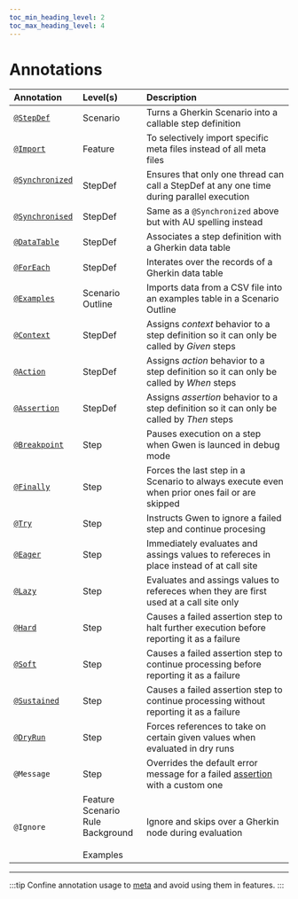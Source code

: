 ```yaml
--- 
toc_min_heading_level: 2
toc_max_heading_level: 4
---
```


# Annotations

| Annotation                                                    | Level(s)                                                         | Description                                                                                                                          |
| :------------------------------------------------------------ | :--------------------------------------------------------------- | :----------------------------------------------------------------------------------------------------------------------------------- |
| [`@StepDef`](/docs/meta#stepdefs)                             | Scenario                                                         | Turns a Gherkin Scenario into a callable step definition                                                                             |
| [`@Import`](/docs/meta/load-strategies#import-strategy)       | Feature                                                          | To selectively import specific meta files instead of all meta files                                                                  |
| [`@Synchronized`](/docs/meta#synchronized-stepdefs) &nbsp;    | StepDef                                                          | Ensures that only one thread can call a StepDef at any one time during parallel execution                                            |
| [`@Synchronised`](/docs/meta#synchronized-stepdefs)           | StepDef                                                          | Same as a `@Synchronized` above but with AU spelling instead                                                                         |
| [`@DataTable`](/docs/advanced/data-tables)                    | StepDef                                                          | Associates a step definition with a Gherkin data table                                                                               |
| [`@ForEach`](/docs/advanced/data-tables)                      | StepDef                                                          | Interates over the records of a Gherkin data table                                                                                   |
| [`@Examples`](/docs/modes/data-driven#examples-annotation)    | Scenario Outline                                                 | Imports data from a CSV file into an examples table in a Scenario Outline                                                            |
| [`@Context`](/docs#behavioural-rules-and-semantics)           | StepDef                                                          | Assigns *context* behavior to a step definition so it can only be called by *Given* steps                                            |
| [`@Action`](/docs#behavioural-rules-and-semantics)            | StepDef                                                          | Assigns *action* behavior to a step definition so it can only be called by *When* steps                                              |
| [`@Assertion`](/docs#behavioural-rules-and-semantics)         | StepDef                                                          | Assigns *assertion* behavior to a step definition so it can only be called by *Then* steps                                           |
| [`@Breakpoint`](/docs/cli/repl#breakpoints)                   | Step                                                             | Pauses execution on a step when Gwen is launced in debug mode                                                                        |
| [`@Finally`](/docs/advanced/finally-steps#finally)            | Step                                                             | Forces the last step in a Scenario to always execute even when prior ones fail or are skipped                                        |
| [`@Try`](/docs/advanced/try-steps)                            | Step                                                             | Instructs Gwen to ignore a failed step and continue procesing                                                                        |
| [`@Eager`](/docs/advanced/eager-or-lazy#eager)                | Step                                                             | Immediately evaluates and assings values to refereces in place instead of at call site                                               |
| [`@Lazy`](/docs/advanced/eager-or-lazy#lazy)                  | Step                                                             | Evaluates and assings values to refereces when they are first used at a call site only                                               |
| [`@Hard`](/docs/advanced/assertion#hard-assertions-default)   | Step                                                             | Causes a failed assertion step to halt further execution before reporting it as a failure                                            |
| [`@Soft`](/docs/advanced/assertion#soft-assertions)           | Step                                                             | Causes a failed assertion step to continue processing before reporting it as a failure                                               |
| [`@Sustained`](/docs/advanced/assertion#sustained-assertions) | Step                                                             | Causes a failed assertion step to continue processing without reporting it as a failure                                              |
| [`@DryRun`](/docs/modes/dry-runs#dryrun-annotations)          | Step                                                             | Forces references to take on certain given values when evaluated in dry runs                                                         |
| `@Message`                                                    | Step                                                             | Overrides the default error message for a failed [assertion](/docs/dsl/reference#text-ref-should-match-expression) with a custom one |
| `@Ignore`                                                     | Feature<br/>Scenario<br/>Rule<br/>Background &nbsp;<br/>Examples | Ignore and skips over a Gherkin node during evaluation                                                                               |

---

:::tip 
Confine annotation usage to [meta](/docs/meta) and avoid using them in features.
:::

